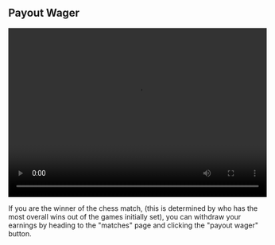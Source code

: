 ## Payout Wager

<video width="520" height="340" controls>
  <source src="/guides/payout/Payout.mp4" type="video/mp4" />
  Your browser does not support the video tag.
</video>

If you are the winner of the chess match, (this is determined by who has the most overall wins out of the games initially set), you can withdraw your earnings by heading to the "matches" page and clicking the "payout wager" button.
